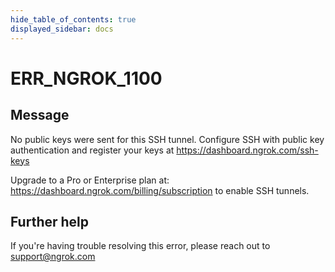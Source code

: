 ```yaml
---
hide_table_of_contents: true
displayed_sidebar: docs
---
```



# ERR_NGROK_1100

## Message

No public keys were sent for this SSH tunnel.
Configure SSH with public key authentication and register your keys at https://dashboard.ngrok.com/ssh-keys

Upgrade to a Pro or Enterprise plan at: https://dashboard.ngrok.com/billing/subscription to enable SSH tunnels.

<ErrorDetails error="err_ngrok_1100" />

## Further help

If you're having trouble resolving this error, please reach out to [support@ngrok.com](mailto:support@ngrok.com?subject=Help%20with%20ERR_NGROK_1100)
